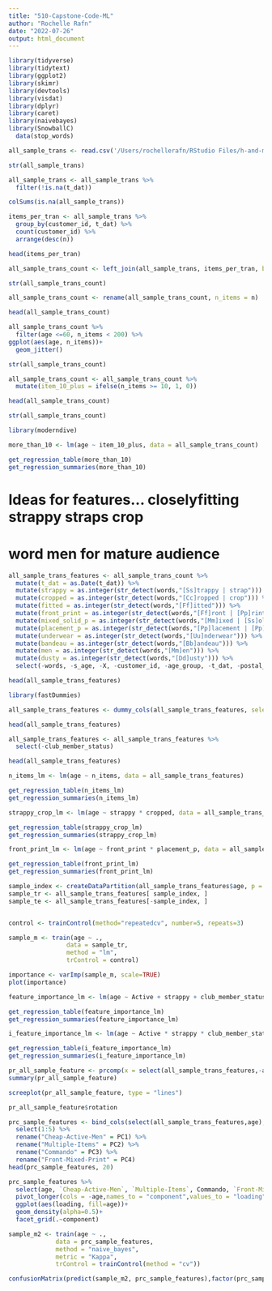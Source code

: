 ```yaml
---
title: "510-Capstone-Code-ML"
author: "Rochelle Rafn"
date: "2022-07-26"
output: html_document
---
```


```r

library(tidyverse)
library(tidytext)
library(ggplot2)
library(skimr)
library(devtools)
library(visdat)
library(dplyr)
library(caret)
library(naivebayes)
library(SnowballC)
  data(stop_words)

all_sample_trans <- read.csv('/Users/rochellerafn/RStudio Files/h-and-m-personalized-fashion-recommendations/all_sample_transactions')
```

```r
str(all_sample_trans)
```

```r
all_sample_trans <- all_sample_trans %>%
  filter(!is.na(t_dat))

colSums(is.na(all_sample_trans))
```

```r
items_per_tran <- all_sample_trans %>%
  group_by(customer_id, t_dat) %>%
  count(customer_id) %>%
  arrange(desc(n))

head(items_per_tran)
```


```r
all_sample_trans_count <- left_join(all_sample_trans, items_per_tran, by= c("customer_id", "t_dat"))

str(all_sample_trans_count)
```

```r
all_sample_trans_count <- rename(all_sample_trans_count, n_items = n)

head(all_sample_trans_count)
```

```r
all_sample_trans_count %>%
  filter(age <=60, n_items < 200) %>%
ggplot(aes(age, n_items))+
  geom_jitter()
```

```r
str(all_sample_trans_count)
```

```r
all_sample_trans_count <- all_sample_trans_count %>%
  mutate(item_10_plus = ifelse(n_items >= 10, 1, 0))

head(all_sample_trans_count)
```

```r
str(all_sample_trans_count)
```

```r
library(moderndive)

more_than_10 <- lm(age ~ item_10_plus, data = all_sample_trans_count)

get_regression_table(more_than_10)
get_regression_summaries(more_than_10)
```

# Ideas for features... closelyfitting strappy straps crop
# word men for mature audience


```r
all_sample_trans_features <- all_sample_trans_count %>%
  mutate(t_dat = as.Date(t_dat)) %>%
  mutate(strappy = as.integer(str_detect(words,"[Ss]trappy | strap"))) %>% 
  mutate(cropped = as.integer(str_detect(words,"[Cc]ropped | crop"))) %>%
  mutate(fitted = as.integer(str_detect(words,"[Ff]itted"))) %>%
  mutate(front_print = as.integer(str_detect(words,"[Ff]ront | [Pp]rint"))) %>%
  mutate(mixed_solid_p = as.integer(str_detect(words,"[Mm]ixed | [Ss]olid | [Pp]rint"))) %>%
  mutate(placement_p = as.integer(str_detect(words,"[Pp]lacement | [Pp]rint"))) %>%
  mutate(underwear = as.integer(str_detect(words,"[Uu]nderwear"))) %>%
  mutate(bandeau = as.integer(str_detect(words,"[Bb]andeau"))) %>%
  mutate(men = as.integer(str_detect(words,"[Mm]en"))) %>%
  mutate(dusty = as.integer(str_detect(words,"[Dd]usty"))) %>%
  select(-words, -s_age, -X, -customer_id, -age_group, -t_dat, -postal_code, -article_id)

head(all_sample_trans_features)
```


```r
library(fastDummies)

all_sample_trans_features <- dummy_cols(all_sample_trans_features, select_columns = "club_member_status")

head(all_sample_trans_features)
```


```r
all_sample_trans_features <- all_sample_trans_features %>%
  select(-club_member_status)

head(all_sample_trans_features)
```



```r
n_items_lm <- lm(age ~ n_items, data = all_sample_trans_features) 

get_regression_table(n_items_lm)
get_regression_summaries(n_items_lm)
```


```r
strappy_crop_lm <- lm(age ~ strappy * cropped, data = all_sample_trans_features)

get_regression_table(strappy_crop_lm)
get_regression_summaries(strappy_crop_lm)
```


```r
front_print_lm <- lm(age ~ front_print * placement_p, data = all_sample_trans_features)

get_regression_table(front_print_lm)
get_regression_summaries(front_print_lm)
```


```r

sample_index <- createDataPartition(all_sample_trans_features$age, p = 0.8, list = FALSE)
sample_tr <- all_sample_trans_features[ sample_index, ]
sample_te <- all_sample_trans_features[-sample_index, ]


control <- trainControl(method="repeatedcv", number=5, repeats=3)

sample_m <- train(age ~ .,
                data = sample_tr, 
                method = "lm",
                trControl = control)

importance <- varImp(sample_m, scale=TRUE)
plot(importance)
```

```r
feature_importance_lm <- lm(age ~ Active + strappy + club_member_status_ACTIVE + price, data = all_sample_trans_features)

get_regression_table(feature_importance_lm)
get_regression_summaries(feature_importance_lm)
```


```r
i_feature_importance_lm <- lm(age ~ Active * strappy * club_member_status_ACTIVE * price, data = all_sample_trans_features)

get_regression_table(i_feature_importance_lm)
get_regression_summaries(i_feature_importance_lm)
```



```r
pr_all_sample_feature <- prcomp(x = select(all_sample_trans_features,-age), scale = T, center = T)
summary(pr_all_sample_feature)
```

```r
screeplot(pr_all_sample_feature, type = "lines")
```

```r
pr_all_sample_feature$rotation
```


```r
prc_sample_features <- bind_cols(select(all_sample_trans_features,age),as.data.frame(pr_all_sample_feature$x)) %>% 
  select(1:5) %>% 
  rename("Cheap-Active-Men" = PC1) %>% 
  rename("Multiple-Items" = PC2) %>% 
  rename("Commando" = PC3) %>% 
  rename("Front-Mixed-Print" = PC4)
head(prc_sample_features, 20)
```


```r
prc_sample_features %>% 
  select(age, `Cheap-Active-Men`, `Multiple-Items`, Commando, `Front-Mixed-Print`) %>% 
  pivot_longer(cols = -age,names_to = "component",values_to = "loading") %>% 
  ggplot(aes(loading, fill=age))+
  geom_density(alpha=0.5)+
  facet_grid(.~component)
```


```r
sample_m2 <- train(age ~ .,
             data = prc_sample_features, 
             method = "naive_bayes",
             metric = "Kappa",
             trControl = trainControl(method = "cv"))

confusionMatrix(predict(sample_m2, prc_sample_features),factor(prc_sample_features$age))
```

